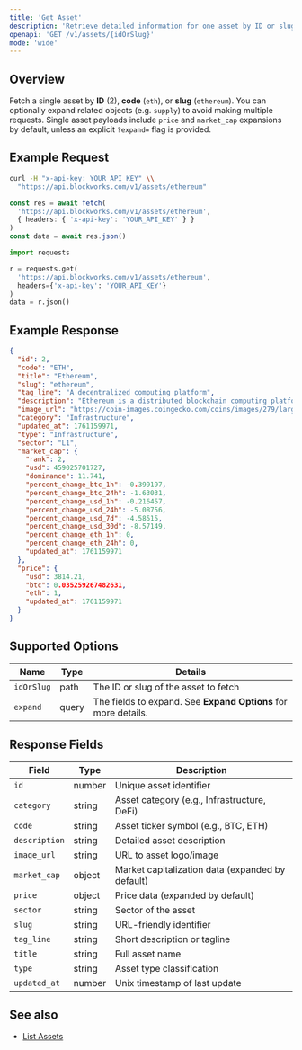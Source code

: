 ```yaml
---
title: 'Get Asset'
description: 'Retrieve detailed information for one asset by ID or slug'
openapi: 'GET /v1/assets/{idOrSlug}'
mode: 'wide'
---
```



## Overview

Fetch a single asset by **ID** (2), **code** (`eth`), or **slug** (`ethereum`). You can optionally expand related objects (e.g. `supply`) to avoid making multiple requests. Single asset payloads include `price` and `market_cap` expansions by default, unless an explicit `?expand=` flag is provided.

## Example Request

<CodeGroup>

```bash cURL
curl -H "x-api-key: YOUR_API_KEY" \\
  "https://api.blockworks.com/v1/assets/ethereum"
```

```typescript TypeScript
const res = await fetch(
  'https://api.blockworks.com/v1/assets/ethereum',
  { headers: { 'x-api-key': 'YOUR_API_KEY' } }
)
const data = await res.json()
```

```python Python
import requests

r = requests.get(
  'https://api.blockworks.com/v1/assets/ethereum',
  headers={'x-api-key': 'YOUR_API_KEY'}
)
data = r.json()
```

</CodeGroup>

## Example Response

```json
{
  "id": 2,
  "code": "ETH",
  "title": "Ethereum",
  "slug": "ethereum",
  "tag_line": "A decentralized computing platform",
  "description": "Ethereum is a distributed blockchain computing platform for smart contracts and decentralized applications. Its native token is ether (ETH), which primarily serves as a means of payment for transaction fees and as collateral for borrowing specific ERC-20 tokens within the decentralized finance (DeFi) sector.",
  "image_url": "https://coin-images.coingecko.com/coins/images/279/large/ethereum.png?1696501628",
  "category": "Infrastructure",
  "updated_at": 1761159971,
  "type": "Infrastructure",
  "sector": "L1",
  "market_cap": {
    "rank": 2,
    "usd": 459025701727,
    "dominance": 11.741,
    "percent_change_btc_1h": -0.399197,
    "percent_change_btc_24h": -1.63031,
    "percent_change_usd_1h": -0.216457,
    "percent_change_usd_24h": -5.08756,
    "percent_change_usd_7d": -4.58515,
    "percent_change_usd_30d": -8.57149,
    "percent_change_eth_1h": 0,
    "percent_change_eth_24h": 0,
    "updated_at": 1761159971
  },
  "price": {
    "usd": 3814.21,
    "btc": 0.035259267482631,
    "eth": 1,
    "updated_at": 1761159971
  }
}
```

## Supported Options

| Name | Type | Details |
| - | - | - |
| `idOrSlug` | path | The ID or slug of the asset to fetch |
| `expand` | query | The fields to expand. See **Expand Options** for more details. |

## Response Fields

| Field | Type | Description |
|---|---|---|
| `id` | number | Unique asset identifier |
| `category` | string | Asset category (e.g., Infrastructure, DeFi) |
| `code` | string | Asset ticker symbol (e.g., BTC, ETH) |
| `description` | string | Detailed asset description |
| `image_url` | string | URL to asset logo/image |
| `market_cap` | object | Market capitalization data (expanded by default) |
| `price` | object | Price data (expanded by default) |
| `sector` | string | Sector of the asset |
| `slug` | string | URL-friendly identifier |
| `tag_line` | string | Short description or tagline |
| `title` | string | Full asset name |
| `type` | string | Asset type classification |
| `updated_at` | number | Unix timestamp of last update |

## See also

- [List Assets](/api-reference/assets/list)

